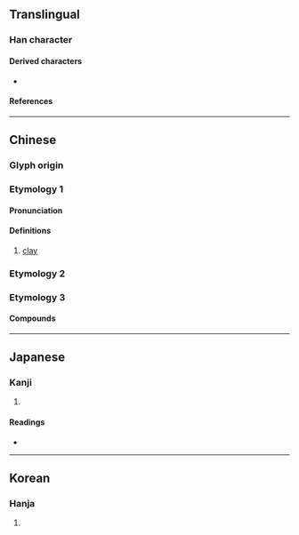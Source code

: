 {{also|菫|暵|𦰌}}
{{character info/new}}
==Translingual==

===Han character===
{{Han char|rn=32|rad=土|as=08|sn=11|four=44104|canj=TLQM|ids=⿱廿⿻口龶}}

====Derived characters====
* {{l|mul|[[僅]], [[𠻨]], [[墐]], [[嫤]], [[慬]], [[㨷]], [[漌]], [[槿]], [[殣]], [[瑾]], [[㹏]], [[䌍]], [[螼]], [[謹]]([[谨]]), [[饉]]([[馑]]), [[騹]]([[𬴆]]), [[𠞱]], [[勤]], [[鄞]], [[斳]], [[歏]], [[㝻]], [[覲]]([[觐]]), [[蓳]], [[䈽]], [[厪]], [[廑]], [[瘽]]}}

====References====
{{Han ref|kx=0232.050|dkj=05212|dj=0469.070|hdz=10450.020|uh=5807}}

----

==Chinese==

===Glyph origin===
{{Han etym}}

===Etymology 1===
{{zh-forms}}

====Pronunciation====
{{zh-pron
|m=qín
|mc=1
|oc=3,1
|cat=n
}}

====Definitions====
{{zh-hanzi}}

# [[clay]]

===Etymology 2===
{{zh-see|蓳|sv}}

===Etymology 3===
{{zh-see|僅|a}}

====Compounds====
{{zh-der|堇堇}}

----

==Japanese==

===Kanji===
{{ja-kanji|grade=|rs=土08}}

# {{rfdef|ja|sort=土08}}

====Readings====
* {{ja-readings|on=きん|kun=すみれ}}

----

==Korean==

===Hanja===
{{ko-hanja|hangeul=근|rv=geun|mr=kŭn}}

# {{rfdef|ko|sort=土08}}